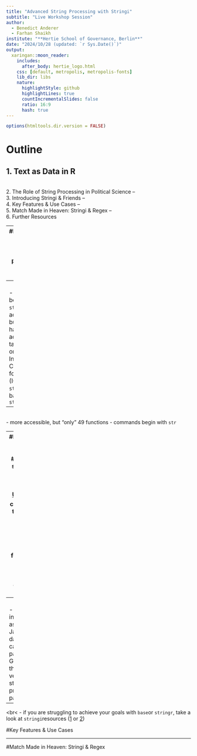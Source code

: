 ```yaml
---
title: "Advanced String Processing with Stringi"
subtitle: "Live Workshop Session"
author:
  - Benedict Anderer
  - Farhan Shaikh 
institute: "**Hertie School of Governance, Berlin**"
date: "2024/10/28 (updated: `r Sys.Date()`)"
output:
  xaringan::moon_reader:
    includes:
      after_body: hertie_logo.html
    css: [default, metropolis, metropolis-fonts]
    lib_dir: libs
    nature:
      highlightStyle: github
      highlightLines: true
      countIncrementalSlides: false
      ratio: 16:9
      hash: true
---
```



```r
options(htmltools.dir.version = FALSE)
```

# Outline
1. Text as Data in R
--
<br>
2. The Role of String Processing in Political Science
--
<br>
3. Introducing Stringi & Friends
--
<br>
4. Key Features & Use Cases
--
<br>
5. Match Made in Heaven: Stringi & Regex
--
<br>
6. Further Resources 

---
#Introducing `stringi` & Friends
##String processing in the tidyverse

- `stringi`: most comprehensive string processing package (250 functions)
--
<br>
  - commands begin with `stri`
  - less accessible, but can handle advanced tasks
  - relies on International Components for Unicode (ICU) 
- `stringr`: based on `stringi`
--
<br>
  - more accessible, but "only" 49 functions
  - commands begin with `str`

---
#Introducing Stringi & Friends
##Why you should use `stringi`
- `stringi` supports [Unicode](https://home.unicode.org) ➡️ can process text & date data in different locales which is important for working data with from different countries. E.g.:
--
<br>
  - "ä" is interpreted as "ae"
  - Japanese date notation can be parsed in German R 
- the most versatile string-processing package
--
<br<
  - if you are struggling to achieve your goals with `base`or `stringr`, take a look at `stringi`resources ([1](https://www.rdocumentation.org/packages/stringi/versions/1.8.4) or [2](https://stringi.gagolewski.com/index.html)) 


#Key Features & Use Cases 

---
#Match Made in Heaven: Stringi & Regex





